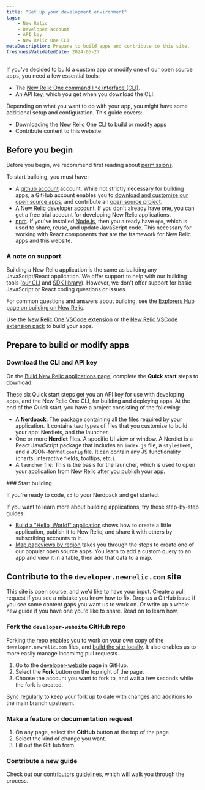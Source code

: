 ```yaml
---
title: "Set up your development environment"
tags:
    - New Relic 
    - Developer account
    - API key
    - New Relic One CLI
metaDescription: Prepare to build apps and contribute to this site.
freshnessValidatedDate: 2024-05-27
---
```



If you've decided to build a custom app or modify one of our open source apps, you need a few essential tools:

- The [New Relic One command line interface (CLI)](https://one.newrelic.com/launcher/developer-center.launcher?pane=eyJuZXJkbGV0SWQiOiJkZXZlbG9wZXItY2VudGVyLmRldmVsb3Blci1jZW50ZXIifQ==).
- An API key, which you get when you download the CLI.


Depending on what you want to do with your app, you might have some additional setup and configuration. This guide covers:

- Downloading the New Relic One CLI to build or modify apps
- Contribute content to this website

## Before you begin

Before you begin, we recommend first reading about [permissions](/docs/new-relic-solutions/new-relic-one/build-nr-apps/permission-manage-apps). 

To start building, you must have:

- A [github account](https://github.com/) account. While not strictly necessary for building apps, a GitHub account enables you to [download and customize our open source apps](https://opensource.newrelic.com/explore-projects), and contribute an [open source project](https://opensource.newrelic.com/contributing/).
- A [New Relic developer account](https://newrelic.com/signup/?partner=Developer+Edition). If you don't already have one, you can get a free trial account for developing New Relic applications.
- [npm](https://www.npmjs.com/get-npm). If you've installed [Node.js](https://nodejs.org/en/download/), then you already have `npm`, which is used to share, reuse, and update JavaScript code. This necessary for working with React components that are the framework for New Relic apps and this website.

### A note on support

Building a New Relic application is the same as building any JavaScript/React application. We offer support to help with our building tools ([our CLI](/explore-docs/nr1-cli) and [SDK library](/explore-docs/intro-to-sdk)). However, we don't offer support for basic JavaScript or React coding questions or issues.

For common questions and answers about building, see the [Explorers Hub page on building on New Relic](https://discuss.newrelic.com/c/build-on-new-relic).

<Callout variant="tip">

Use the [New Relic One VSCode extension](https://marketplace.visualstudio.com/items?itemName=new-relic.nr1)
or the [New Relic VSCode extension pack](https://marketplace.visualstudio.com/items?itemName=new-relic.new-relic-extension-pack) to build your apps.

</Callout>

## Prepare to build or modify apps

<Steps>

<Step>

### Download the CLI and API key

On the [Build New Relic applications page](https://one.newrelic.com/launcher/developer-center.launcher?pane=eyJuZXJkbGV0SWQiOiJkZXZlbG9wZXItY2VudGVyLmRldmVsb3Blci1jZW50ZXIifQ==), complete the **Quick start** steps to download.

These six Quick start steps get you an API key for use with developing apps, and the New Relic One CLI, for building and deploying apps. At the end of the Quick start, you have a project consisting of the following:

- A **Nerdpack**. The package containing all the files required by your application. It contains two types of files that you customize to build your app: Nerdlets, and the launcher.
- One or more **Nerdlet** files. A specific UI view or window. A Nerdlet is a React JavaScript package that includes an `index.js` file, a `stylesheet`, and a JSON-format `config` file. It can contain any JS functionality (charts, interactive fields, tooltips, etc.).
- A `launcher` file: This is the basis for the launcher, which is used to open your application from New Relic after you publish your app.

</Step>

<Step>
### Start building

If you're ready to code, `cd` to your Nerdpack and get started.

If you want to learn more about building applications, try these step-by-step guides:

- [Build a "Hello, World!" application](/docs/new-relic-solutions/tutorials/build-hello-world-app) shows how to create a little application, publish it to New Relic, and share it with others by subscribing accounts to it.
- [Map pageviews by region](/build-apps/map-pageviews-by-region) takes you through the steps to create one of our popular open source apps. You learn to add a custom query to an app and view it in a table, then add that data to a map.

</Step>

</Steps>

## Contribute to the `developer.newrelic.com` site

This site is open source, and we'd like to have your input. Create a pull request if you see a mistake you know how to fix. Drop us a GitHub issue if you see some content gaps you want us to work on. Or write up a whole new guide if you have one you'd like to share. Read on to learn how.

<Steps>
<Step>

### Fork the `developer-website` GitHub repo

Forking the repo enables you to work on your own copy of the `developer.newrelic.com` files, and [build the site locally](https://github.com/newrelic/developer-website#developernewreliccom). It also enables us to more easily manage incomimg pull requests.

1. Go to the [developer-website](https://github.com/newrelic/developer-website) page in GitHub.
2. Select the **Fork** button on the top right of the page.
3. Choose the account you want to fork to, and wait a few seconds while the fork is created.

[Sync regularly](https://docs.github.com/en/github/collaborating-with-issues-and-pull-requests/syncing-a-fork) to keep your fork up to date with changes and additions to the main branch upstream.

</Step>

<Step>

### Make a feature or documentation request

1. On any page, select the **GitHub** button at the top of the page.
2. Select the kind of change you want.
3. Fill out the GitHub form.

</Step>

<Step>

### Contribute a new guide

Check out our [contributors guidelines](https://github.com/newrelic/developer-website/blob/master/CONTRIBUTING.md#creating-new-pages), which will walk you through the process.

</Step>

</Steps>
